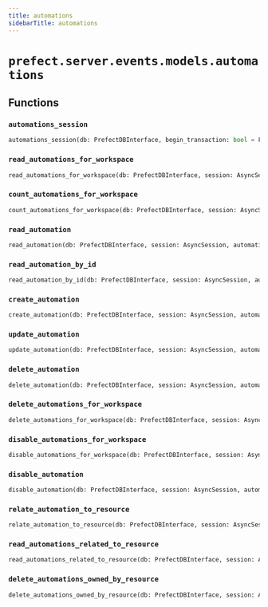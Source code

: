 ```yaml
---
title: automations
sidebarTitle: automations
---
```


# `prefect.server.events.models.automations`

## Functions

### `automations_session` <sup><a href="https://github.com/PrefectHQ/prefect/blob/main/src/prefect/server/events/models/automations.py#L35" target="_blank"><Icon icon="github" style="width: 14px; height: 14px;" /></a></sup>

```python
automations_session(db: PrefectDBInterface, begin_transaction: bool = False) -> AsyncGenerator[AsyncSession, None]
```

### `read_automations_for_workspace` <sup><a href="https://github.com/PrefectHQ/prefect/blob/main/src/prefect/server/events/models/automations.py#L43" target="_blank"><Icon icon="github" style="width: 14px; height: 14px;" /></a></sup>

```python
read_automations_for_workspace(db: PrefectDBInterface, session: AsyncSession, sort: AutomationSort = AutomationSort.NAME_ASC, limit: Optional[int] = None, offset: Optional[int] = None, automation_filter: Optional[filters.AutomationFilter] = None) -> Sequence[Automation]
```

### `count_automations_for_workspace` <sup><a href="https://github.com/PrefectHQ/prefect/blob/main/src/prefect/server/events/models/automations.py#L71" target="_blank"><Icon icon="github" style="width: 14px; height: 14px;" /></a></sup>

```python
count_automations_for_workspace(db: PrefectDBInterface, session: AsyncSession) -> int
```

### `read_automation` <sup><a href="https://github.com/PrefectHQ/prefect/blob/main/src/prefect/server/events/models/automations.py#L83" target="_blank"><Icon icon="github" style="width: 14px; height: 14px;" /></a></sup>

```python
read_automation(db: PrefectDBInterface, session: AsyncSession, automation_id: UUID) -> Optional[Automation]
```

### `read_automation_by_id` <sup><a href="https://github.com/PrefectHQ/prefect/blob/main/src/prefect/server/events/models/automations.py#L97" target="_blank"><Icon icon="github" style="width: 14px; height: 14px;" /></a></sup>

```python
read_automation_by_id(db: PrefectDBInterface, session: AsyncSession, automation_id: UUID) -> Optional[Automation]
```

### `create_automation` <sup><a href="https://github.com/PrefectHQ/prefect/blob/main/src/prefect/server/events/models/automations.py#L172" target="_blank"><Icon icon="github" style="width: 14px; height: 14px;" /></a></sup>

```python
create_automation(db: PrefectDBInterface, session: AsyncSession, automation: Automation) -> Automation
```

### `update_automation` <sup><a href="https://github.com/PrefectHQ/prefect/blob/main/src/prefect/server/events/models/automations.py#L187" target="_blank"><Icon icon="github" style="width: 14px; height: 14px;" /></a></sup>

```python
update_automation(db: PrefectDBInterface, session: AsyncSession, automation_update: Union[AutomationUpdate, AutomationPartialUpdate], automation_id: UUID) -> bool
```

### `delete_automation` <sup><a href="https://github.com/PrefectHQ/prefect/blob/main/src/prefect/server/events/models/automations.py#L231" target="_blank"><Icon icon="github" style="width: 14px; height: 14px;" /></a></sup>

```python
delete_automation(db: PrefectDBInterface, session: AsyncSession, automation_id: UUID) -> bool
```

### `delete_automations_for_workspace` <sup><a href="https://github.com/PrefectHQ/prefect/blob/main/src/prefect/server/events/models/automations.py#L252" target="_blank"><Icon icon="github" style="width: 14px; height: 14px;" /></a></sup>

```python
delete_automations_for_workspace(db: PrefectDBInterface, session: AsyncSession) -> bool
```

### `disable_automations_for_workspace` <sup><a href="https://github.com/PrefectHQ/prefect/blob/main/src/prefect/server/events/models/automations.py#L266" target="_blank"><Icon icon="github" style="width: 14px; height: 14px;" /></a></sup>

```python
disable_automations_for_workspace(db: PrefectDBInterface, session: AsyncSession) -> bool
```

### `disable_automation` <sup><a href="https://github.com/PrefectHQ/prefect/blob/main/src/prefect/server/events/models/automations.py#L278" target="_blank"><Icon icon="github" style="width: 14px; height: 14px;" /></a></sup>

```python
disable_automation(db: PrefectDBInterface, session: AsyncSession, automation_id: UUID) -> bool
```

### `relate_automation_to_resource` <sup><a href="https://github.com/PrefectHQ/prefect/blob/main/src/prefect/server/events/models/automations.py#L331" target="_blank"><Icon icon="github" style="width: 14px; height: 14px;" /></a></sup>

```python
relate_automation_to_resource(db: PrefectDBInterface, session: AsyncSession, automation_id: UUID, resource_id: str, owned_by_resource: bool) -> None
```

### `read_automations_related_to_resource` <sup><a href="https://github.com/PrefectHQ/prefect/blob/main/src/prefect/server/events/models/automations.py#L362" target="_blank"><Icon icon="github" style="width: 14px; height: 14px;" /></a></sup>

```python
read_automations_related_to_resource(db: PrefectDBInterface, session: AsyncSession, resource_id: str, owned_by_resource: Optional[bool] = None, automation_filter: Optional[filters.AutomationFilter] = None) -> Sequence[Automation]
```

### `delete_automations_owned_by_resource` <sup><a href="https://github.com/PrefectHQ/prefect/blob/main/src/prefect/server/events/models/automations.py#L393" target="_blank"><Icon icon="github" style="width: 14px; height: 14px;" /></a></sup>

```python
delete_automations_owned_by_resource(db: PrefectDBInterface, session: AsyncSession, resource_id: str, automation_filter: Optional[filters.AutomationFilter] = None) -> Sequence[UUID]
```

